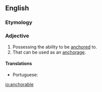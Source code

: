 ==English==

===Etymology===
{{suffix|anchor|able|lang=en}}

===Adjective===
{{en-adj}}

# Possessing the ability to be [[anchor]]ed to.
# That can be used as an [[anchorage]].

====Translations====
{{trans-top|that can be used as an anchorage}}
* Portuguese: {{t|pt|ancorável}}
{{trans-mid}}
{{trans-bottom}}

[[io:anchorable]]